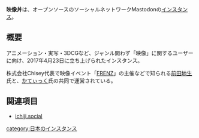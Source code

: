 {{Infobox instance
| Name          = 映像丼
| Domain        = https://eizodon.jp/
| Admin         = [https://eizodon.jp/@as_chisei 前田地生]<br />[https://eizodon.jp/@smlifcatic かてぃっく]
| Country       = 日本
| Start         = 2017年4月23日
| Kifu          = なし
| Alias         = 映像丼
}}'''映像丼'''は、オープンソースのソーシャルネットワークMastodonの[[インスタンス]]。

== 概要 ==
アニメーション・実写・3DCGなど、ジャンル問わず「映像」に関するユーザーに向け、2017年4月23日に立ち上げられたインスタンス。

株式会社Chisey代表で映像イベント「[http://frenz.jp/ FRENZ]」の主催などで知られる[https://eizodon.jp/@as_chisei 前田地生]氏と、[https://eizodon.jp/@smlifcatic かてぃっく]氏の共同で運営されている。

== 関連項目 ==
* [[ichiji.social]]

{{デフォルトソートキー:eizodonjp}}
[[category:日本のインスタンス]]